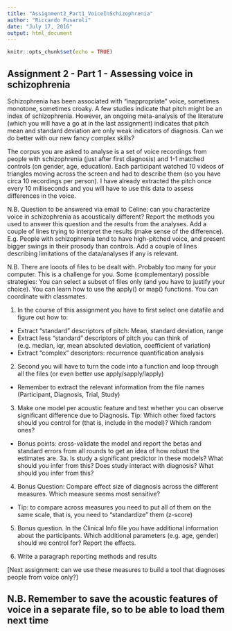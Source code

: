 ```yaml
---
title: "Assignment2_Part1_VoiceInSchizophrenia"
author: "Riccardo Fusaroli"
date: "July 17, 2016"
output: html_document
---
```


```r
knitr::opts_chunk$set(echo = TRUE)
```

## Assignment 2 - Part 1 - Assessing voice in schizophrenia

Schizophrenia has been associated with "inappropriate" voice, sometimes monotone, sometimes croaky. A few studies indicate that pitch might be an index of schizophrenia. However, an ongoing meta-analysis of the literature (which you will have a go at in the last assignment) indicates that pitch mean and standard deviation are only weak indicators of diagnosis. Can we do better with our new fancy complex skills?

The corpus you are asked to analyse is a set of voice recordings from people with schizophrenia (just after first diagnosis) and 1-1 matched controls (on gender, age, education). Each participant watched 10 videos of triangles moving across the screen and had to describe them (so you have circa 10 recordings per person). I have already extracted the pitch once every 10 milliseconds and you will have to use this data to assess differences in the voice.

N.B. Question to be answered via email to Celine: can you characterize voice in schizophrenia as acoustically different? Report the methods you used to answer this question and the results from the analyses. Add a couple of lines trying to interpret the results (make sense of the difference). E.g. People with schizophrenia tend to have high-pitched voice, and present bigger swings in their prosody than controls. Add a couple of lines describing limitations of the data/analyses if any is relevant.

N.B. There are looots of files to be dealt with. Probably too many for your computer. This is a challenge for you. Some (complementary) possible strategies: You can select a subset of files only (and you have to justify your choice). You can learn how to use the apply() or map() functions. You can coordinate with classmates.

1. In the course of this assignment you have to first select one datafile and figure out how to:

- Extract "standard" descriptors of pitch: Mean, standard deviation, range
- Extract less "standard" descriptors of pitch you can think of (e.g. median, iqr, mean absoluted deviation, coefficient of variation)
- Extract "complex" descriptors: recurrence quantification analysis

2. Second you will have to turn the code into a function and loop through all the files (or even better use apply/sapply/lapply)
- Remember to extract the relevant information from the file names (Participant, Diagnosis, Trial, Study)

3. Make one model per acoustic feature and test whether you can observe significant difference due to Diagnosis. Tip: Which other fixed factors should you control for (that is, include in the model)? Which random ones?
- Bonus points: cross-validate the model and report the betas and standard errors from all rounds to get an idea of how robust the estimates are. 
3a. Is study a significant predictor in these models? What should you infer from this? Does study interact with diagnosis? What should you infer from this?

4. Bonus Question: Compare effect size of diagnosis across the different measures. Which measure seems most sensitive?
- Tip: to compare across measures you need to put all of them on the same scale, that is, you need to "standardize" them (z-score)

5. Bonus question. In the Clinical Info file you have additional information about the participants. Which additional parameters (e.g. age, gender) should we control for? Report the effects.

6. Write a paragraph reporting methods and results

[Next assignment: can we use these measures to build a tool that diagnoses people from voice only?]

## N.B. Remember to save the acoustic features of voice in a separate file, so to be able to load them next time